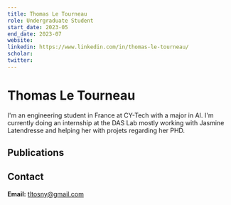 ---
title: Thomas Le Tourneau
role: Undergraduate Student
start_date: 2023-05
end_date: 2023-07
website:
linkedin: https://www.linkedin.com/in/thomas-le-tourneau/
scholar: 
twitter: 
---

# Thomas Le Tourneau

I'm an engineering student in France at CY-Tech with a major in AI. I'm currently doing an internship at the DAS Lab mostly working with Jasmine Latendresse and helping her with projets regarding her PHD.

## Publications


<AuthorPublications firstname="Thomas" lastname="Le Tourneau" />


## Contact

**Email:** tltosny@gmail.com

